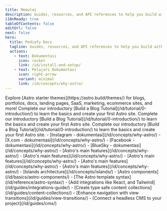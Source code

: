 ```yaml
---
title: Memulai
description: Guides, resources, and API references to help you build with Astro — the web framework for content-driven websites.
i18nReady: true
tableOfContents: false
editUrl: false
next: false
hero:
  title: Pediafy Docs
  tagline: Guides, resources, and API references to help you build with Astro.
  actions:
    - text: Dokumentasi
      icon: rocket
      link: /id/install-and-setup/
    - text: Pelajari Dokumentasi
      icon: right-arrow
      variant: minimal
      link: /id/concepts/why-astro/
---
```



<CardGrid>
  <Card title="Apa itu website" icon="laptop">
    Explore [Astro starter themes](https://astro.build/themes/) for blogs, portfolios, docs, landing pages, SaaS, marketing, ecommerce sites, and more!
  </Card>

  <Card title="Ikuti panduan artikel kami" icon="document">
    Complete our introductory [Build a Blog Tutorial](/id/tutorial/0-introduction/) to learn the basics and create your first Astro site.
  </Card>

  <Card title="Ikuti panduan artikel kami" icon="star">
    Complete our introductory [Build a Blog Tutorial](/id/tutorial/0-introduction/) to learn the basics and create your first Astro site.
  </Card>

  <Card title="Ikuti panduan artikel kami" icon="star">
    Complete our introductory [Build a Blog Tutorial](/id/tutorial/0-introduction/) to learn the basics and create your first Astro site.
  </Card>

  <ListCard title="Media sosial" icon="puzzle">
    - [Instagram - dokumentasi](/id/concepts/why-astro/)
    - [X.com - dokumentasi](/id/concepts/why-astro/)
    - [Facebook - dokumentasi](/id/concepts/why-astro/)
    - [BlueSky - dokumentasi](/id/concepts/why-astro/)
  </ListCard>

  <ListCard title="Memulai proyek baru" icon="rocket">
    - [Astro's main features](/id/concepts/why-astro/)
    - [Astro's main features](/id/concepts/why-astro/)
    - [Astro's main features](/id/concepts/why-astro/)
    - [Astro's main features](/id/concepts/why-astro/)
  </ListCard>

  <ListCard title="Pelajari" icon="puzzle">
    - [Astro's main features](/id/concepts/why-astro/)
    - [Islands architecture](/id/concepts/islands/)
    - [Astro components](/id/basics/astro-components/)
    - [The Astro template syntax](/id/reference/astro-syntax/)
  </ListCard>

  <ListCard title="Perluas" icon="seti:xml">
    - [Add integrations like React, and Tailwind](/id/guides/integrations-guide/)
    - [Create type safe content collections](/id/guides/content-collections/)
    - [Enhance navigation with view transitions](/id/guides/view-transitions/)
    - [Connect a headless CMS to your project](/id/guides/cms/)
  </ListCard>
</CardGrid>

<Discord title="Apakah kamu memiliki pertanyaan tentang dokumentasi ini?" cta="Server Discord Kami"/>